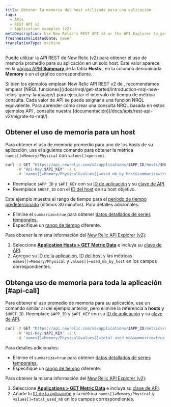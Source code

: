 ```yaml
---
title: Obtener la memoria del host utilizada para una aplicación
tags:
  - APIs
  - REST API v2
  - Application examples (v2)
metaDescription: Use New Relic's REST API v2 or the API Explorer to get average CPU usage per by host.
freshnessValidatedDate: never
translationType: machine
---
```


Puede utilizar la API REST de New Relic (v2) para obtener el uso de memoria promedio para su aplicación en un solo host. Este valor aparece en la [página APM <DNT>**Summary**</DNT> ](/docs/apm/applications-menu/monitoring/apm-overview-page)de la tabla <DNT>**Hosts**</DNT> , en la columna denominada <DNT>**Memory**</DNT> o en el gráfico correspondiente.

<Callout variant="important">
  Si bien los ejemplos emplean New Relic API REST v2 de , recomendamos emplear [NRQL funciones](/docs/nrql/get-started/introduction-nrql-new-relics-query-language/) para ejecutar el intervalo de tiempo de métrica consulta. Cada valor de API se puede asignar a una función NRQL equivalente. Para aprender cómo crear una consulta NRQL basada en estos ejemplos API , consulte nuestra [documentación](/docs/apis/rest-api-v2/migrate-to-nrql/).
</Callout>

## Obtener el uso de memoria para un host

Para obtener el uso de memoria promedio para uno de los hosts de su aplicación, use el siguiente comando para obtener la métrica `names[]=Memory/Physical` con `values[]=percent`.

```bash
curl -X GET "https://api.newrelic.com/v2/applications/$APP_ID/hosts/$HOST_ID/metrics/data.json" \
     -H "Api-Key:$API_KEY" -i \
     -d 'names[]=Memory/Physical&values[]=used_mb_by_host&summarize=true'
```

* Reemplace `$APP_ID` y `$API_KEY` con su [ID de aplicación](/docs/apm/apis/requirements/identification-code) y su [clave de API](/docs/apis/rest-api-v2/getting-started/introduction-new-relic-rest-api-v2#api_key).
* Reemplace `$HOST_ID` con el [ID del host](/docs/apis/rest-api-v2/requirements/listing-host-instance-application-server-ids#locating_host_id) de su host objetivo.

Este ejemplo muestra el rango de tiempo para el [período de tiempo predeterminado](/docs/apis/rest-api-v2/requirements/specifying-time-range-v2) (últimos 30 minutos). Para detalles adicionales:

* Elimine el `summarize=true` para obtener [datos detallados de series temporales.](/docs/apis/rest-api-v2/requirements/calculating-average-metric-values-summarize)
* Especifique un [rango de tiempo](/docs/apis/rest-api-v2/requirements/specifying-time-range-v2) diferente.

Para obtener la misma información del [New Relic API Explorer (v2)](https://rpm.newrelic.com/api/explore):

1. Seleccione [<DNT>**Application Hosts &gt; GET Metric Data**</DNT>](https://rpm.newrelic.com/api/explore/application_hosts/data) e incluya su [clave de API](/docs/apis/rest-api-v2/getting-started/introduction-new-relic-rest-api-v2#api_key).
2. Agregue su [ID de la aplicación](/docs/apm/apis/requirements/identification-code), [ID del host](/docs/apis/rest-api-v2/requirements/listing-host-instance-application-server-ids#locating_host_id) y las métricas `names[]=Memory/Physical` y `values[]=used_mb_by_host` en los campos correspondientes.

## Obtenga uso de memoria para toda la aplicación [#api-call]

Para obtener el uso promedio de memoria para su aplicación, use un comando similar al del ejemplo anterior, pero elimine la referencia a <DNT>**hosts**</DNT> y `$HOST_ID`. Reemplace `$APP_ID` y `$API_KEY` con su [ID de aplicación](/docs/apm/apis/requirements/identification-code) y su [clave de API](/docs/apis/rest-api-v2/getting-started/introduction-new-relic-rest-api-v2#api_key).

```bash
curl -X GET "https://api.newrelic.com/v2/applications/$APP_ID/metrics/data.json" \
     -H "Api-Key:$API_KEY" -i \
     -d 'names[]=Memory/Physical&values[]=total_used_mb&summarize=true'
```

Para detalles adicionales:

* Elimine el `summarize=true` para obtener [datos detallados de series temporales.](/docs/apis/rest-api-v2/requirements/calculating-average-metric-values-summarize)
* Especifique un [rango de tiempo](/docs/apis/rest-api-v2/requirements/specifying-time-range-v2) diferente.

Para obtener la misma información del [New Relic API Explorer (v2)](https://rpm.newrelic.com/api/explore):

1. Seleccione [<DNT>**Applications &gt; GET Metric Data**</DNT>](https://rpm.newrelic.com/api/explore/applications/data) e incluya su [clave de API](/docs/apis/rest-api-v2/getting-started/introduction-new-relic-rest-api-v2#api_key).
2. Añade tu [ID de la aplicación](/docs/apm/apis/requirements/identification-code) y la métrica `names[]=Memory/Physical` y `values[]=total_used_mb` en los campos correspondientes.